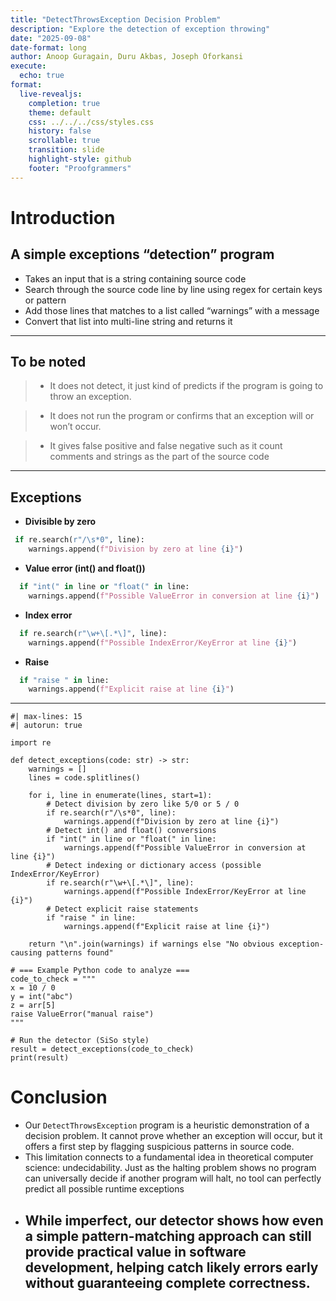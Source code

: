 ```yaml
---
title: "DetectThrowsException Decision Problem"
description: "Explore the detection of exception throwing"
date: "2025-09-08"
date-format: long
author: Anoop Guragain, Duru Akbas, Joseph Oforkansi
execute:
  echo: true
format:
  live-revealjs:
    completion: true
    theme: default
    css: ../../../css/styles.css
    history: false
    scrollable: true
    transition: slide
    highlight-style: github
    footer: "Proofgrammers"
---
```


# Introduction

## A simple exceptions "detection" program

- Takes an input that is a string containing source code
- Search through the source code line by line using regex for certain keys or pattern
- Add those lines that matches to a list called "warnings" with a message
- Convert that list into multi-line string and returns it

---

## To be noted

> - It does not detect, it just kind of predicts if the program is going to throw an exception.

> - It does not run the program or confirms that an exception will or won't occur.

> - It gives false positive and false negative such as it count comments and strings as the part of the source code

---

## Exceptions

- **Divisible by zero**

```python
 if re.search(r"/\s*0", line):
    warnings.append(f"Division by zero at line {i}")
```

- **Value error (int() and float())**

```python
  if "int(" in line or "float(" in line:
    warnings.append(f"Possible ValueError in conversion at line {i}")
```

- **Index error**

```python
  if re.search(r"\w+\[.*\]", line):
    warnings.append(f"Possible IndexError/KeyError at line {i}")
```

- **Raise**

```python
  if "raise " in line:
    warnings.append(f"Explicit raise at line {i}")
```

---

```pyodide
#| max-lines: 15
#| autorun: true

import re

def detect_exceptions(code: str) -> str:
    warnings = []
    lines = code.splitlines()

    for i, line in enumerate(lines, start=1):
        # Detect division by zero like 5/0 or 5 / 0
        if re.search(r"/\s*0", line):
            warnings.append(f"Division by zero at line {i}")
        # Detect int() and float() conversions
        if "int(" in line or "float(" in line:
            warnings.append(f"Possible ValueError in conversion at line {i}")
        # Detect indexing or dictionary access (possible IndexError/KeyError)
        if re.search(r"\w+\[.*\]", line):
            warnings.append(f"Possible IndexError/KeyError at line {i}")
        # Detect explicit raise statements
        if "raise " in line:
            warnings.append(f"Explicit raise at line {i}")

    return "\n".join(warnings) if warnings else "No obvious exception-causing patterns found"

# === Example Python code to analyze ===
code_to_check = """
x = 10 / 0
y = int("abc")
z = arr[5]
raise ValueError("manual raise")
"""

# Run the detector (SiSo style)
result = detect_exceptions(code_to_check)
print(result)

```
# Conclusion
- Our `DetectThrowsException` program is a heuristic demonstration of a decision problem. It cannot prove whether an exception will occur, but it offers a first step by flagging suspicious patterns in source code.
- This limitation connects to a fundamental idea in theoretical computer science: undecidability. Just as the halting problem shows no program can universally decide if another program will halt, no tool can perfectly predict all possible runtime exceptions
- While imperfect, our detector shows how even a simple pattern-matching approach can still provide practical value in software development, helping catch likely errors early without guaranteeing complete correctness. 
---
